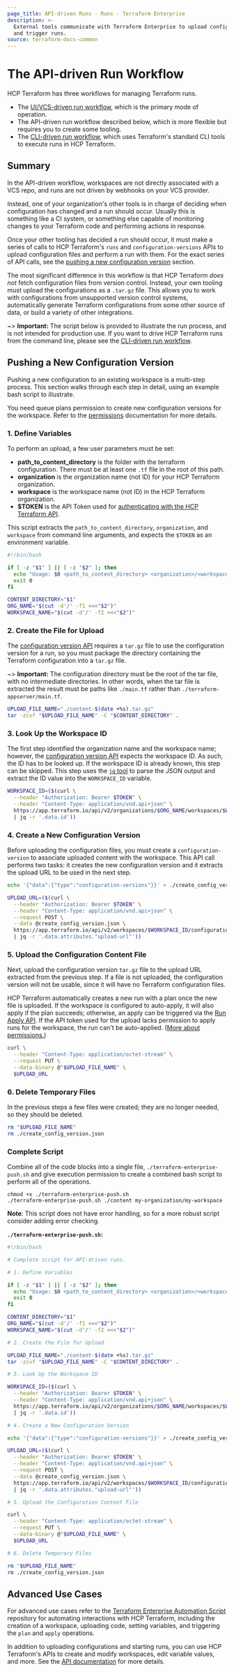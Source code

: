 ```yaml
---
page_title: API-driven Runs - Runs - Terraform Enterprise
description: >-
  External tools communicate with Terraform Enterprise to upload configurations
  and trigger runs.
source: terraform-docs-common
---
```


# The API-driven Run Workflow

HCP Terraform has three workflows for managing Terraform runs.

-   The [UI/VCS-driven run workflow](/terraform/enterprise/run/ui), which is the primary mode of operation.
-   The API-driven run workflow described below, which is more flexible but requires you to create some tooling.
-   The [CLI-driven run workflow](/terraform/enterprise/run/cli), which uses Terraform's standard CLI tools to execute runs in HCP Terraform.

## Summary

In the API-driven workflow, workspaces are not directly associated with a VCS repo, and runs are not driven by webhooks on your VCS provider.

Instead, one of your organization's other tools is in charge of deciding when configuration has changed and a run should occur. Usually this is something like a CI system, or something else capable of monitoring changes to your Terraform code and performing actions in response.

Once your other tooling has decided a run should occur, it must make a series of calls to HCP Terraform's `runs` and `configuration-versions` APIs to upload configuration files and perform a run with them. For the exact series of API calls, see the [pushing a new configuration version](#pushing-a-new-configuration-version) section.

The most significant difference in this workflow is that HCP Terraform _does not_ fetch configuration files from version control. Instead, your own tooling must upload the configurations as a `.tar.gz` file. This allows you to work with configurations from unsupported version control systems, automatically generate Terraform configurations from some other source of data, or build a variety of other integrations.

~> **Important:** The script below is provided to illustrate the run process, and is not intended for production use. If you want to drive HCP Terraform runs from the command line, please see the [CLI-driven run workflow](/terraform/enterprise/run/cli).

## Pushing a New Configuration Version

Pushing a new configuration to an existing workspace is a multi-step process. This section walks through each step in detail, using an example bash script to illustrate.

You need queue plans permission to create new configuration versions for the workspace. Refer to the [permissions](/terraform/enterprise/users-teams-organizations/permissions#general-workspace-permissions) documentation for more details.

[permissions-citation]: #intentionally-unused---keep-for-maintainers

### 1. Define Variables

To perform an upload, a few user parameters must be set:

-   **path_to_content_directory** is the folder with the terraform configuration. There must be at least one `.tf` file in the root of this path.
-   **organization** is the organization name (not ID) for your HCP Terraform organization.
-   **workspace** is the workspace name (not ID) in the HCP Terraform organization.
-   **$TOKEN** is the API Token used for [authenticating with the HCP Terraform API](/terraform/enterprise/api-docs#authentication).

This script extracts the `path_to_content_directory`, `organization`, and `workspace` from command line arguments, and expects the `$TOKEN` as an environment variable.

```bash
#!/bin/bash

if [ -z "$1" ] || [ -z "$2" ]; then
  echo "Usage: $0 <path_to_content_directory> <organization>/<workspace>"
  exit 0
fi

CONTENT_DIRECTORY="$1"
ORG_NAME="$(cut -d'/' -f1 <<<"$2")"
WORKSPACE_NAME="$(cut -d'/' -f2 <<<"$2")"
```

### 2. Create the File for Upload

The [configuration version API](/terraform/enterprise/api-docs/configuration-versions) requires a `tar.gz` file to use the configuration version for a run, so you must package the directory containing the Terraform configuration into a `tar.gz` file.

~> **Important:** The configuration directory must be the root of the tar file, with no intermediate directories. In other words, when the tar file is extracted the result must be paths like `./main.tf` rather than `./terraform-appserver/main.tf`.

```bash
UPLOAD_FILE_NAME="./content-$(date +%s).tar.gz"
tar -zcvf "$UPLOAD_FILE_NAME" -C "$CONTENT_DIRECTORY" .
```

### 3. Look Up the Workspace ID

The first step identified the organization name and the workspace name; however, the [configuration version API](/terraform/enterprise/api-docs/configuration-versions) expects the workspace ID. As such, the ID has to be looked up. If the workspace ID is already known, this step can be skipped. This step uses the [`jq` tool](https://stedolan.github.io/jq/) to parse the JSON output and extract the ID value into the `WORKSPACE_ID` variable.

```bash
WORKSPACE_ID=($(curl \
  --header "Authorization: Bearer $TOKEN" \
  --header "Content-Type: application/vnd.api+json" \
  https://app.terraform.io/api/v2/organizations/$ORG_NAME/workspaces/$WORKSPACE_NAME \
  | jq -r '.data.id'))
```

### 4. Create a New Configuration Version

Before uploading the configuration files, you must create a `configuration-version` to associate uploaded content with the workspace. This API call performs two tasks: it creates the new configuration version and it extracts the upload URL to be used in the next step.

```bash
echo '{"data":{"type":"configuration-versions"}}' > ./create_config_version.json

UPLOAD_URL=($(curl \
  --header "Authorization: Bearer $TOKEN" \
  --header "Content-Type: application/vnd.api+json" \
  --request POST \
  --data @create_config_version.json \
  https://app.terraform.io/api/v2/workspaces/$WORKSPACE_ID/configuration-versions \
  | jq -r '.data.attributes."upload-url"'))
```

### 5. Upload the Configuration Content File

Next, upload the configuration version `tar.gz` file to the upload URL extracted from the previous step. If a file is not uploaded, the configuration version will not be usable, since it will have no Terraform configuration files.

HCP Terraform automatically creates a new run with a plan once the new file is uploaded. If the workspace is configured to auto-apply, it will also apply if the plan succeeds; otherwise, an apply can be triggered via the [Run Apply API](/terraform/enterprise/api-docs/run#apply). If the API token used for the upload lacks permission to apply runs for the workspace, the run can't be auto-applied. ([More about permissions.](/terraform/enterprise/users-teams-organizations/permissions))

[permissions-citation]: #intentionally-unused---keep-for-maintainers

```bash
curl \
  --header "Content-Type: application/octet-stream" \
  --request PUT \
  --data-binary @"$UPLOAD_FILE_NAME" \
  $UPLOAD_URL
```

### 6. Delete Temporary Files

In the previous steps a few files were created; they are no longer needed, so they should be deleted.

```bash
rm "$UPLOAD_FILE_NAME"
rm ./create_config_version.json
```

### Complete Script

Combine all of the code blocks into a single file, `./terraform-enterprise-push.sh` and give execution permission to create a combined bash script to perform all of the operations.

```shell
chmod +x ./terraform-enterprise-push.sh
./terraform-enterprise-push.sh ./content my-organization/my-workspace
```

**Note**: This script does not have error handling, so for a more robust script consider adding error checking.

**`./terraform-enterprise-push.sh`:**

```bash
#!/bin/bash

# Complete script for API-driven runs.

# 1. Define Variables

if [ -z "$1" ] || [ -z "$2" ]; then
  echo "Usage: $0 <path_to_content_directory> <organization>/<workspace>"
  exit 0
fi

CONTENT_DIRECTORY="$1"
ORG_NAME="$(cut -d'/' -f1 <<<"$2")"
WORKSPACE_NAME="$(cut -d'/' -f2 <<<"$2")"

# 2. Create the File for Upload

UPLOAD_FILE_NAME="./content-$(date +%s).tar.gz"
tar -zcvf "$UPLOAD_FILE_NAME" -C "$CONTENT_DIRECTORY" .

# 3. Look Up the Workspace ID

WORKSPACE_ID=($(curl \
  --header "Authorization: Bearer $TOKEN" \
  --header "Content-Type: application/vnd.api+json" \
  https://app.terraform.io/api/v2/organizations/$ORG_NAME/workspaces/$WORKSPACE_NAME \
  | jq -r '.data.id'))

# 4. Create a New Configuration Version

echo '{"data":{"type":"configuration-versions"}}' > ./create_config_version.json

UPLOAD_URL=($(curl \
  --header "Authorization: Bearer $TOKEN" \
  --header "Content-Type: application/vnd.api+json" \
  --request POST \
  --data @create_config_version.json \
  https://app.terraform.io/api/v2/workspaces/$WORKSPACE_ID/configuration-versions \
  | jq -r '.data.attributes."upload-url"'))

# 5. Upload the Configuration Content File

curl \
  --header "Content-Type: application/octet-stream" \
  --request PUT \
  --data-binary @"$UPLOAD_FILE_NAME" \
  $UPLOAD_URL

# 6. Delete Temporary Files

rm "$UPLOAD_FILE_NAME"
rm ./create_config_version.json
```

## Advanced Use Cases

For advanced use cases refer to the [Terraform Enterprise Automation Script](https://github.com/hashicorp/terraform-guides/tree/master/operations/automation-script) repository for automating interactions with HCP Terraform, including the creation of a workspace, uploading code, setting variables, and triggering the `plan` and `apply` operations.

In addition to uploading configurations and starting runs, you can use HCP Terraform's APIs to create and modify workspaces, edit variable values, and more. See the [API documentation](/terraform/enterprise/api-docs) for more details.
